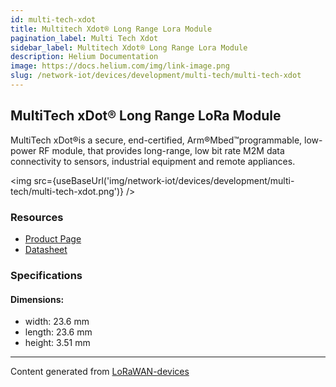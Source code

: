 ```yaml
---
id: multi-tech-xdot
title: Multitech Xdot® Long Range Lora Module
pagination_label: Multi Tech Xdot
sidebar_label: Multitech Xdot® Long Range Lora Module
description: Helium Documentation
image: https://docs.helium.com/img/link-image.png
slug: /network-iot/devices/development/multi-tech/multi-tech-xdot
---
```



<LegacyContentBanner />

## MultiTech xDot® Long Range LoRa Module

MultiTech xDot®is a secure, end-certified, Arm®Mbed™programmable, low-power RF module, that provides
long-range, low bit rate M2M data connectivity to sensors, industrial equipment and remote
appliances.

<img src={useBaseUrl('img/network-iot/devices/development/multi-tech/multi-tech-xdot.png')} />

### Resources

- [Product Page](https://www.multitech.com/brands/multiconnect-xdot)
- [Datasheet](https://www.multitech.com/documents/publications/data-sheets/86002182.pdf)

### Specifications

#### Dimensions:

- width: 23.6 mm
- length: 23.6 mm
- height: 3.51 mm

---

Content generated from [LoRaWAN-devices](https://github.com/TheThingsNetwork/lorawan-devices)
